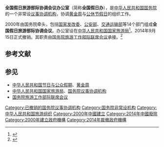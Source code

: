 {{expand|time=2014-09-17T09:17:29+00:00}}
'''全国假日旅游部际协调会议办公室'''（简称'''全国假日办'''），是[[中华人民共和国国务院|中华人民共和国国务院]]的一个非常设[[国务院议事协调机构|议事协调机构]]，协调[[黄金周_(中国)|黄金周]]与[[中华人民共和国节日与公众假期|公休节假日]]的组织工作。

2000年由国务院牵头，包括[[国家发改委|国家发改委]]、[[中华人民共和国公安部|公安部]]、[[中华人民共和国交通运输部|交通运输部]]等14个部门组成'''全国假日旅游部际协调会议'''。办公室设在[[中华人民共和国国家旅游局|中华人民共和国国家旅游局]]<ref>{{Cite web |url=http://news.sina.com.cn/c/2014-02-07/024029404767.shtml |title=“揭秘假日办:只在假期抽调人员 节后各回原单位”，《成都商报》2014年2月7日 |accessdate=2014-09-17 |archive-date=2018-09-30 |archive-url=https://web.archive.org/web/20180930010031/http://news.sina.com.cn/c/2014-02-07/024029404767.shtml |dead-url=no }}</ref>。2014年9月15日正式撤销。其职责由[[国务院旅游工作部际联席会议|国务院旅游工作部际联席会议]]承接。<ref>{{Cite web |url=http://news.sina.com.cn/c/2014-09-17/073830869715.shtml |title=“全国假日办”撤销引发热议”，《大河报》2014年9月17日 |accessdate=2014-09-17 |archive-date=2018-09-30 |archive-url=https://web.archive.org/web/20180930003604/http://news.sina.com.cn/c/2014-09-17/073830869715.shtml |dead-url=no }}</ref>

== 参考文献 ==
{{Reflist}}

== 参见 ==
* [[中华人民共和国节日与公众假期|中华人民共和国节日与公众假期]]、[[黄金周|黄金周]]
* [[中华人民共和国国家旅游局|中华人民共和国国家旅游局]]、[[国务院议事协调机构|国务院议事协调机构]]
* [[国务院旅游工作部际联席会议|国务院旅游工作部际联席会议]]

[[Category:已撤销的国务院议事协调机构|Category:已撤销的国务院议事协调机构]]
[[Category:国务院非常设机构|Category:国务院非常设机构]]
[[Category:中华人民共和国旅游组织|Category:中华人民共和国旅游组织]]
[[Category:2000年中國建立|Category:2000年中國建立]]
[[Category:2014年中國廢除|Category:2014年中國廢除]]
[[Category:2000年建立政府機構|Category:2000年建立政府機構]]
[[Category:2014年裁撤政府機構|Category:2014年裁撤政府機構]]